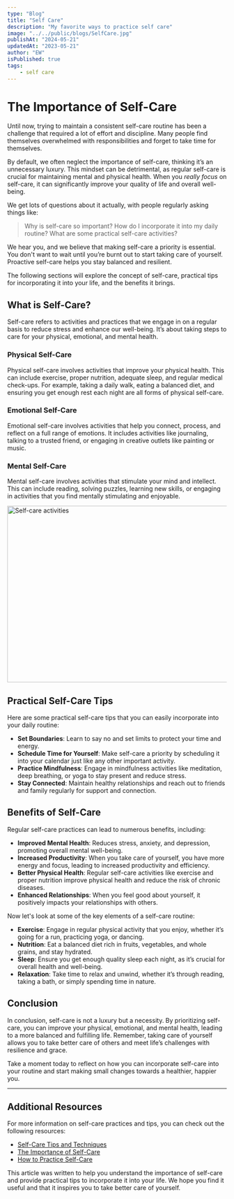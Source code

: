 ```yaml
---
type: "Blog"
title: "Self Care"
description: "My favorite ways to practice self care"
image: "../../public/blogs/SelfCare.jpg"
publishAt: "2024-05-21"
updatedAt: "2023-05-21"
author: "EW"
isPublished: true
tags:
    - self care
---
```

# The Importance of Self-Care

Until now, trying to maintain a consistent self-care routine has been a challenge that required a lot of effort and discipline. Many people find themselves overwhelmed with responsibilities and forget to take time for themselves.

By default, we often neglect the importance of self-care, thinking it’s an unnecessary luxury. This mindset can be detrimental, as regular self-care is crucial for maintaining mental and physical health. When you _really focus_ on self-care, it can significantly improve your quality of life and overall well-being.

We get lots of questions about it actually, with people regularly asking things like:

> Why is self-care so important? How do I incorporate it into my daily routine? What are some practical self-care activities?

We hear you, and we believe that making self-care a priority is essential. You don't want to wait until you’re burnt out to start taking care of yourself. Proactive self-care helps you stay balanced and resilient.

The following sections will explore the concept of self-care, practical tips for incorporating it into your life, and the benefits it brings.

## What is Self-Care?

Self-care refers to activities and practices that we engage in on a regular basis to reduce stress and enhance our well-being. It’s about taking steps to care for your physical, emotional, and mental health.

### Physical Self-Care

Physical self-care involves activities that improve your physical health. This can include exercise, proper nutrition, adequate sleep, and regular medical check-ups. For example, taking a daily walk, eating a balanced diet, and ensuring you get enough rest each night are all forms of physical self-care.

### Emotional Self-Care

Emotional self-care involves activities that help you connect, process, and reflect on a full range of emotions. It includes activities like journaling, talking to a trusted friend, or engaging in creative outlets like painting or music.

### Mental Self-Care

Mental self-care involves activities that stimulate your mind and intellect. This can include reading, solving puzzles, learning new skills, or engaging in activities that you find mentally stimulating and enjoyable.

<Image
  src="/../../public/blogs/SelfCare.jpg"
  width="718"
  height="404"
  alt="Self-care activities"
  sizes="100vw"
/>

## Practical Self-Care Tips

Here are some practical self-care tips that you can easily incorporate into your daily routine:

- **Set Boundaries**: Learn to say no and set limits to protect your time and energy.
- **Schedule Time for Yourself**: Make self-care a priority by scheduling it into your calendar just like any other important activity.
- **Practice Mindfulness**: Engage in mindfulness activities like meditation, deep breathing, or yoga to stay present and reduce stress.
- **Stay Connected**: Maintain healthy relationships and reach out to friends and family regularly for support and connection.

## Benefits of Self-Care

Regular self-care practices can lead to numerous benefits, including:

- **Improved Mental Health**: Reduces stress, anxiety, and depression, promoting overall mental well-being.
- **Increased Productivity**: When you take care of yourself, you have more energy and focus, leading to increased productivity and efficiency.
- **Better Physical Health**: Regular self-care activities like exercise and proper nutrition improve physical health and reduce the risk of chronic diseases.
- **Enhanced Relationships**: When you feel good about yourself, it positively impacts your relationships with others.

Now let's look at some of the key elements of a self-care routine:

- **Exercise**: Engage in regular physical activity that you enjoy, whether it’s going for a run, practicing yoga, or dancing.
- **Nutrition**: Eat a balanced diet rich in fruits, vegetables, and whole grains, and stay hydrated.
- **Sleep**: Ensure you get enough quality sleep each night, as it’s crucial for overall health and well-being.
- **Relaxation**: Take time to relax and unwind, whether it’s through reading, taking a bath, or simply spending time in nature.

## Conclusion

In conclusion, self-care is not a luxury but a necessity. By prioritizing self-care, you can improve your physical, emotional, and mental health, leading to a more balanced and fulfilling life. Remember, taking care of yourself allows you to take better care of others and meet life’s challenges with resilience and grace.

Take a moment today to reflect on how you can incorporate self-care into your routine and start making small changes towards a healthier, happier you.

---

## Additional Resources

For more information on self-care practices and tips, you can check out the following resources:

- [Self-Care Tips and Techniques](https://www.selfcare.com/tips)
- [The Importance of Self-Care](https://www.healthline.com/importance-of-self-care)
- [How to Practice Self-Care](https://www.psychologytoday.com/practice-self-care)

This article was written to help you understand the importance of self-care and provide practical tips to incorporate it into your life. We hope you find it useful and that it inspires you to take better care of yourself.
